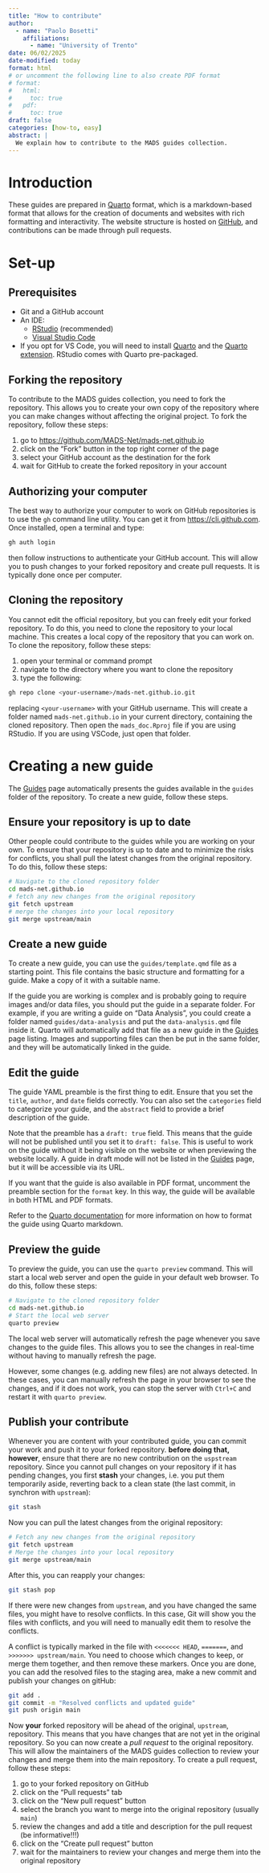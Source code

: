 ```yaml
---
title: "How to contribute"
author:
  - name: "Paolo Bosetti"
    affiliations: 
      - name: "University of Trento"
date: 06/02/2025
date-modified: today
format: html
# or uncomment the following line to also create PDF format
# format: 
#   html:
#     toc: true
#   pdf:
#     toc: true
draft: false
categories: [how-to, easy]
abstract: |
  We explain how to contribute to the MADS guides collection.
---
```


# Introduction

These guides are prepared in [Quarto](https://quarto.org/){target="_blank"} format, which is a markdown-based format that allows for the creation of documents and websites with rich formatting and interactivity. The website structure is hosted on [GitHub](https://github.com/mads-net/mads-net.github.io){target="_blank"}, and contributions can be made through pull requests.

# Set-up

## Prerequisites

* Git and a GitHub account
* An IDE:
  * [RStudio](https://posit.co/download/rstudio-desktop/){target="_blank"} (recommended)
  * [Visual Studio Code](https://code.visualstudio.com/){target="_blank"}
* If you opt for VS Code, you will need to install [Quarto](https://quarto.org){target="_blank"} and the [Quarto extension](https://marketplace.visualstudio.com/items?itemName=quarto.quarto){target="_blank"}. RStudio comes with Quarto pre-packaged.

## Forking the repository

To contribute to the MADS guides collection, you need to fork the repository. This allows you to create your own copy of the repository where you can make changes without affecting the original project. To fork the repository, follow these steps:

1. go to <https://github.com/MADS-Net/mads-net.github.io>
2. click on the "Fork" button in the top right corner of the page
3. select your GitHub account as the destination for the fork
4. wait for GitHub to create the forked repository in your account

## Authorizing your computer

The best way to authorize your computer to work on GitHub repositories is to use the `gh` command line utility. You can get it from <https://cli.github.com>{target="_blank"}. Once installed, open a terminal and type:

```bash
gh auth login
```

then follow instructions to authenticate your GitHub account. This will allow you to push changes to your forked repository and create pull requests. It is typically done once per computer.

## Cloning the repository

You cannot edit the official repository, but you can freely edit your forked repository. To do this, you need to clone the repository to your local machine. This creates a local copy of the repository that you can work on. To clone the repository, follow these steps:

1. open your terminal or command prompt
2. navigate to the directory where you want to clone the repository
3. type the following:

```bash
gh repo clone <your-username>/mads-net.github.io.git
```

replacing `<your-username>` with your GitHub username. This will create a folder named `mads-net.github.io` in your current directory, containing the cloned repository. Then open the `mads_doc.Rproj` file if you are using RStudio. If you are using VSCode, just open that folder.

# Creating a new guide

The [Guides](/guides.html) page automatically presents the guides available in the `guides` folder of the repository. To create a new guide, follow these steps.

## Ensure your repository is up to date

Other people could contribute to the guides while you are working on your own. To ensure that your repository is up to date and to minimize the risks for conflicts, you shall pull the latest changes from the original repository. To do this, follow these steps:

```bash
# Navigate to the cloned repository folder
cd mads-net.github.io
# fetch any new changes from the original repository
git fetch upstream
# merge the changes into your local repository
git merge upstream/main
```

## Create a new guide

To create a new guide, you can use the `guides/template.qmd` file as a starting point. This file contains the basic structure and formatting for a guide. Make a copy of it with a suitable name. 

If the guide you are working is complex and is probably going to require images and/or data files, you should put the guide in a separate folder. For example, if you are writing a guide on "Data Analysis", you could create a folder named `guides/data-analysis` and put the `data-analysis.qmd` file inside it. Quarto will automatically add that file as a new guide in the [Guides](/guides.html) page listing. Images and supporting files can then be put in the same folder, and they will be automatically linked in the guide.

## Edit the guide

The guide YAML preamble is the first thing to edit. Ensure that you set the `title`, `author`, and `date` fields correctly. You can also set the `categories` field to categorize your guide, and the `abstract` field to provide a brief description of the guide.

Note that the preamble has a `draft: true` field. This means that the guide will not be published until you set it to `draft: false`. This is useful to work on the guide without it being visible on the website or when previewing the website locally. A guide in draft mode will not be listed in the [Guides](/guides.html) page, but it will be accessible via its URL. 

::: callout-note
If you want that the guide is also available in PDF format, uncomment the preamble section for the `format` key. In this way, the guide will be available in both HTML and PDF formats.
:::

Refer to the [Quarto documentation](https://quarto.org/docs/guide/){target="_blank"} for more information on how to format the guide using Quarto markdown.

## Preview the guide

To preview the guide, you can use the `quarto preview` command. This will start a local web server and open the guide in your default web browser. To do this, follow these steps:

```bash
# Navigate to the cloned repository folder
cd mads-net.github.io
# Start the local web server
quarto preview
```

:::{.callout-note title="Automatic refresh"}
The local web server will automatically refresh the page whenever you save changes to the guide files. This allows you to see the changes in real-time without having to manually refresh the page.

However, some changes (e.g. adding new files) are not always detected. In these cases, you can manually refresh the page in your browser to see the changes, and if it does not work, you can stop the server with `Ctrl+C` and restart it with `quarto preview`.
:::

## Publish your contribute

Whenever you are content with your contributed guide, you can commit your work and push it to your forked repository. **before doing that, however**, ensure that there are no new contribution on the `uspstream` repository. 
Since you cannot pull changes on your repository if it has pending changes, you first **stash** your changes, i.e. you put them temporarily aside, reverting back to a clean state (the last commit, in synchron with `upstream`):

```bash
git stash
```

Now you can pull the latest changes from the original repository:

```bash
# Fetch any new changes from the original repository
git fetch upstream
# Merge the changes into your local repository
git merge upstream/main
```

After this, you can reapply your changes:

```bash
git stash pop
```

If there were new changes from `upstream`, and you have changed the same files, you might have to resolve conflicts. In this case, Git will show you the files with conflicts, and you will need to manually edit them to resolve the conflicts.

A conflict is typically marked in the file with `<<<<<<< HEAD`, `=======`, and `>>>>>>> upstream/main`. You need to choose which changes to keep, or merge them together, and then remove these markers. Once you are done, you can add the resolved files to the staging area, make a new commit and publish your changes on gitHub:

```bash
git add .
git commit -m "Resolved conflicts and updated guide"
git push origin main
```

Now **your** forked repository will be ahead of the original, `upstream`, repository. This means that you have changes that are not yet in the original repository. So you can now create a *pull request* to the original repository. This will allow the maintainers of the MADS guides collection to review your changes and merge them into the main repository. To create a pull request, follow these steps:

1. go to your forked repository on GitHub
2. click on the "Pull requests" tab
3. click on the "New pull request" button
4. select the branch you want to merge into the original repository (usually `main`)
5. review the changes and add a title and description for the pull request (be informative!!!)
6. click on the "Create pull request" button
7. wait for the maintainers to review your changes and merge them into the original repository



